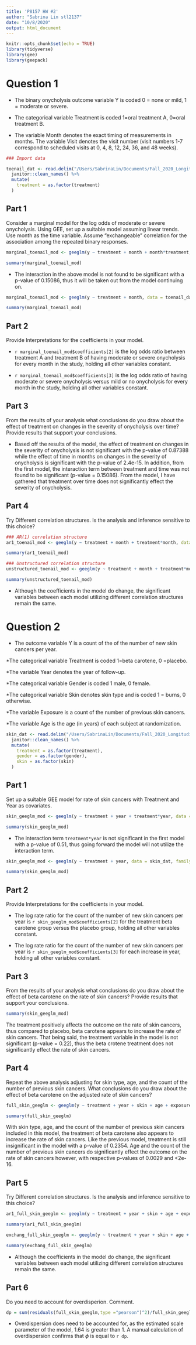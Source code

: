 ```yaml
---
title: 'P8157 HW #2'
author: "Sabrina Lin stl2137"
date: "10/8/2020"
output: html_document
---
```


```r
knitr::opts_chunk$set(echo = TRUE)
library(tidyverse)
library(gee)
library(geepack)
```

# Question 1 

* The binary onycholysis outcome variable Y is coded 0 = none or mild, 1 = moderate or severe. 

* The categorical variable Treatment is coded 1=oral treatment A, 0=oral treatment B. 

* The variable Month denotes the exact timing of measurements in months. The variable Visit denotes the visit number (visit numbers 1-7 correspond to scheduled visits at 0, 4, 8, 12, 24, 36, and 48 weeks).

```r
### Import data

toenail_dat <- read.delim("/Users/SabrinaLin/Documents/Fall_2020_Longitudinal/HW2/toenail.txt", header = TRUE, sep = "", col.names = c("ID", "Y", "Treatment", "Month", "Visit")) %>% 
  janitor::clean_names() %>% 
  mutate(
    treatment = as.factor(treatment)
  )
```

## Part 1

Consider a marginal model for the log odds of moderate or severe onycholysis. Using GEE, set up a suitable model assuming linear trends. Use month as the time variable. Assume “exchangeable” correlation for the association among the repeated binary responses.

```r
marginal_toenail_mod <- geeglm(y ~ treatment + month + month*treatment, data = toenail_dat, family = "binomial" (link = "logit"), id = id, corstr = "exchangeable")

summary(marginal_toenail_mod)
```

* The interaction in the above model is not found to be significant with a p-value of 0.15086, thus it will be taken out from the model continuing on. 

```r
marginal_toenail_mod <- geeglm(y ~ treatment + month, data = toenail_dat, family = "binomial" (link = "logit"), id = id, corstr = "exchangeable")

summary(marginal_toenail_mod)
```

## Part 2 

Provide Interpretations for the coefficients in your model.

* `r marginal_toenail_mod$coefficients[2]` is the log odds ratio between treatment A and treatment B of having moderate or severe onycholysis for every month in the study, holding all other variables constant. 

* `r marginal_toenail_mod$coefficients[3]` is the log odds ratio of having moderate or severe onycholysis versus mild or no onycholysis for every month in the study, holding all other variables constant. 

## Part 3 

From the results of your analysis what conclusions do you draw about the effect of treatment on changes in the severity of onycholysis over time? Provide results that support your conclusions.

* Based off the results of the model, the effect of treatment on changes in the severity of onycholysis is not significant with the p-value of 0.87388 while the effect of time in months on changes in the severity of onycholysis is significant with the p-value of 2.4e-15. In addition, from the first model, the interaction term between treatment and time was not found to be significant (p-value = 0.15086). From the model, I have gathered that treatment over time does not significantly effect the severity of onycholysis. 

## Part 4

Try Different correlation structures. Is the analysis and inference sensitive to this choice?

```r
### AR(1) correlation structure
ar1_toenail_mod <- geeglm(y ~ treatment + month + treatment*month, data = toenail_dat, family = "binomial" (link = "logit"), id = id, corstr = "ar1")

summary(ar1_toenail_mod)

### Unstructured correlation structure
unstructured_toenail_mod <- geeglm(y ~ treatment + month + treatment*month, data = toenail_dat, family = "binomial" (link = "logit"), id = id, corstr = "unstructured")

summary(unstructured_toenail_mod)
```

* Although the coefficients in the model do change, the significant variables between each model utilizing different correlation structures remain the same. 

# Question 2

* The outcome variable Y is a count of the of the number of new skin cancers per year. 

*The categorical variable Treatment is coded 1=beta carotene, 0 =placebo. 

*The variable Year denotes the year of follow-up. 

*The categorical variable Gender is coded 1 male, 0 female. 

*The categorical variable Skin denotes skin type and is coded 1 = burns, 0 otherwise. 

*The variable Exposure is a count of the number of previous skin cancers. 

*The variable Age is the age (in years) of each subject at randomization.

```r
skin_dat <- read.delim("/Users/SabrinaLin/Documents/Fall_2020_Longitudinal/HW2/skin.txt", header = TRUE, sep = "", col.names = c("ID", "Center", "Age", "Skin", "Gender", "Exposure", "Y", "Treatment", "Year")) %>% 
  janitor::clean_names() %>% 
  mutate(
    treatment = as.factor(treatment),
    gender = as.factor(gender),
    skin = as.factor(skin)
  )
```

## Part 1
Set up a suitable GEE model for rate of skin cancers with Treatment and Year as covariates.

```r
skin_geeglm_mod <- geeglm(y ~ treatment + year + treatment*year, data = skin_dat, family = "poisson", id = id, corstr = "unstructured")

summary(skin_geeglm_mod)
```

* The interaction term `treatment*year` is not significant in the first model with a p-value of 0.51, thus going forward the model will not utilize the interaction term. 

```r
skin_geeglm_mod <- geeglm(y ~ treatment + year, data = skin_dat, family = "poisson", id = id, corstr = "unstructured")

summary(skin_geeglm_mod)
```

## Part 2
Provide Interpretations for the coefficients in your model.

* The log rate ratio for the count of the number of new skin cancers per year is `r skin_geeglm_mod$coefficients[2]` for the treatment beta carotene group versus the placebo group, holding all other variables constant. 

* The log rate ratio for the count of the number of new skin cancers per year is `r skin_geeglm_mod$coefficients[3]` for each increase in year, holding all other variables constant.  

## Part 3
From the results of your analysis what conclusions do you draw about the effect of beta carotene on the rate of skin cancers? Provide results that support your conclusions.

```r
summary(skin_geeglm_mod)
```

The treatment positively affects the outcome on the rate of skin cancers, thus compared to placebo, beta carotene appears to increase the rate of skin cancers. That being said, the treatment variable in the model is not significant (p-value = 0.22), thus the beta crotene treatment does not significantly effect the rate of skin cancers. 

## Part 4
Repeat the above analysis adjusting for skin type, age, and the count of the number of previous skin cancers. What conclusions do you draw about the effect of beta carotene on the adjusted rate of skin cancers?

```r
full_skin_geeglm <- geeglm(y ~ treatment + year + skin + age + exposure, data = skin_dat, family = "poisson", id = id, corstr = "unstructured")

summary(full_skin_geeglm)
```

With skin type, age, and the count of the number of previous skin cancers included in this model, the treatment of beta carotene also appears to increase the rate of skin cancers. Like the previous model, treatment is still insignificant in the model with a p-value of 0.2354. Age and the count of the number of previous skin cancers do significantly effect the outcome on the rate of skin cancers however, with respective p-values of 0.0029 and <2e-16.

## Part 5

Try Different correlation structures. Is the analysis and inference sensitive to this choice?

```r
ar1_full_skin_geeglm <- geeglm(y ~ treatment + year + skin + age + exposure, data = skin_dat, family = "poisson", id = id, corstr = "ar1")

summary(ar1_full_skin_geeglm)

exchang_full_skin_geeglm <- geeglm(y ~ treatment + year + skin + age + exposure, data = skin_dat, family = "poisson", id = id, corstr = "exchangeable")

summary(exchang_full_skin_geeglm)
```

* Although the coefficients in the model do change, the significant variables between each model utilizing different correlation structures remain the same. 

## Part 6

Do you need to account for overdisperion. Comment.

```r
dp = sum(residuals(full_skin_geeglm,type ="pearson")^2)/full_skin_geeglm$df.residual
```

* Overdispersion does need to be accounted for, as the estimated scale parameter of the model, 1.64 is greater than 1. A manual calculation of overdispersion confirms that $\phi$ is equal to `r dp`.



